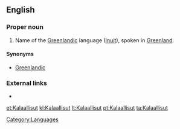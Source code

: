 {{also|kalaallisut}}
==English==
{{wikipedia}}
===Proper noun===
{{en-proper noun}}

# Name of the [[Greenlandic]] language ([[Inuit]]), spoken in [[Greenland]].

====Synonyms====
* [[Greenlandic]]

===External links===
* {{ISO 639|link=Ethnologue|1code=kl|code=kal}}

[[Category:Languages]]

[[et:Kalaallisut]]
[[kl:Kalaallisut]]
[[lt:Kalaallisut]]
[[pt:Kalaallisut]]
[[ta:Kalaallisut]]